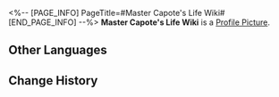 <%-- [PAGE_INFO]
PageTitle=#Master Capote's Life Wiki#
[END_PAGE_INFO] --%>
{{Item Infobox
|id          = 140134
|image       = Item Master Capote's Life Wiki.png
|type        = Mission Item
|invCategory = Missions
|rarity      = 3
|effect      = 
|description = The wiki-style encyclopedia that Capote's fans created themselves. Its contents mostly involve Capote's sayings.
}}
{{Description|''"Master Capote's keyword in life has been updated. The most recent version is: illumination!"''}}
'''Master Capote's Life Wiki''' is a [[Profile Picture]].

==Other Languages==
{{Other Languages
|en   = Master Capote's Life Wiki
|zhs  = 「波少」百科
|zht  = 「波少」百科
|ja   = 「カポ様」大百科
|ko   = 「카포티」 위키
|es   = Enciclopedia de la vida del maestro Capote
|fr   = Wiki sur la vie de maître Boomer
|ru   = Вики-страница жизни мастера Капоте
|th   = สารานุกรม "Master Capote"
|vi   = Bách Khoa Toàn Thư Nam Thần Capote
|de   = Meister Capotes Enzyklopädie
|id   = Wiki Kehidupan "Master Capote"
|pt   = CalepoPédia
}}

==Change History==
{{Change History|1.0}}